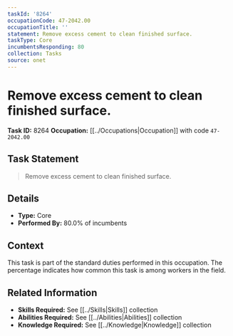 ```yaml
---
taskId: '8264'
occupationCode: 47-2042.00
occupationTitle: ''
statement: Remove excess cement to clean finished surface.
taskType: Core
incumbentsResponding: 80
collection: Tasks
source: onet
---
```

# Remove excess cement to clean finished surface.

**Task ID:** 8264
**Occupation:** [[../Occupations|Occupation]] with code `47-2042.00`

## Task Statement

> Remove excess cement to clean finished surface.

## Details

- **Type:** Core
- **Performed By:** 80.0% of incumbents

## Context

This task is part of the standard duties performed in this occupation. The percentage indicates how common this task is among workers in the field.

## Related Information

- **Skills Required:** See [[../Skills|Skills]] collection
- **Abilities Required:** See [[../Abilities|Abilities]] collection
- **Knowledge Required:** See [[../Knowledge|Knowledge]] collection
